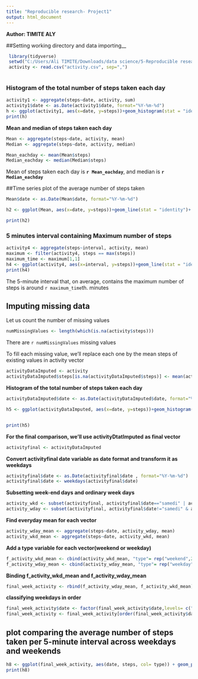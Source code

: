 ```yaml
---
title: "Reproducible research- Project1"
output: html_document
---
```

__Author: TIMITE ALY__

##Setting working directory and data importing__ 

```r
 library(tidyverse)
 setwd("C:/Users/Ali TIMITE/Downloads/data science/5-Reproducible research/semaine2/repdata_data_activity")
 activity <- read.csv("activity.csv", sep=",")
 
```

### Histogram of the total number of steps taken each day
```r
activity1 <- aggregate(steps~date, activity, sum)
activity1$date <- as.Date(activity1$date, format="%Y-%m-%d") 
h <- ggplot(activity1, aes(x=date, y=steps))+geom_histogram(stat = "identity")+ggtitle("Total number of steps taken each day")
print(h)                            

```



__Mean and median of steps taken each day__

```r
Mean <- aggregate(steps~date, activity, mean)
Median <- aggregate(steps~date, activity, median)

Mean_eachday <- mean(Mean$steps)
Median_eachday <- median(Median$steps)

```
Mean of steps taken each day is __`r Mean_eachday`__, and median is __`r Median_eachday`__



##Time series plot of the average number of steps taken


```r
Mean$date <- as.Date(Mean$date, format="%Y-%m-%d")

h2 <- ggplot(Mean, aes(x=date, y=steps))+geom_line(stat = "identity")+ ggtitle("Average number of steps taken(Time series)")

print(h2)

```


### 5 minutes interval containing Maximum number of steps

```r

activity4 <- aggregate(steps~interval, activity, mean)
maximum <- filter(activity4, steps == max(steps))
maximum_time <- maximum[1,1]
h4 <- ggplot(activity4, aes(x=interval, y=steps))+geom_line(stat = "identity", color="blue" )+ ggtitle("Number of steps per interval")
print(h4)

```


The 5-minute interval that, on average, contains the maximum number of steps is around `r maximum_time`th. minutes  

## Imputing missing data

Let us count the number of missing values

```r
numMissingValues <- length(which(is.na(activity$steps)))

```
There are `r numMissingValues` missing values

To fill each missing value, we'll replace each one by the mean steps of existing values in activity vector

```r

activityDataImputed <- activity
activityDataImputed$steps[is.na(activityDataImputed$steps)] <- mean(activityDataImputed$steps[!is.na(activityDataImputed$steps)])

```  
__Histogram of the total number of steps taken each day__

```r
activityDataImputed$date <- as.Date(activityDataImputed$date, format="%Y-%m-%d")

h5 <- ggplot(activityDataImputed, aes(x=date, y=steps))+geom_histogram(stat = "identity") + ggtitle("Number of steps taken each day")


print(h5)

```

__For the final comparison, we'll use activityDtatImputed as final vector__

```r
activityfinal <- activityDataImputed

```  
__Convert activityfinal date variable as date format and transform it as weekdays__

```r
activityfinal$date <- as.Date(activityfinal$date , format="%Y-%m-%d")
activityfinal$date <- weekdays(activityfinal$date)

```  
__Subsetting week-end days and ordinary week days__

```r
activity_wkd <- subset(activityfinal, activityfinal$date=="samedi" | activityfinal$date=="dimanche")
activity_wday <- subset(activityfinal, activityfinal$date!="samedi" & activityfinal$date!="dimanche")

```

__Find everyday mean for each vector__

```r
activity_wday_mean <- aggregate(steps~date, activity_wday, mean)
activity_wkd_mean <- aggregate(steps~date, activity_wkd, mean)

```  

__Add a type variable for each vector(weekend or weekday)__

```r

f_activity_wkd_mean <- cbind(activity_wkd_mean, "type"= rep("weekend",2))
f_activity_wday_mean <- cbind(activity_wday_mean, "type"= rep("weekday",5))

```

__Binding f_activity_wkd_mean and f_activity_wday_mean__

```r

final_week_activity <- rbind(f_activity_wday_mean, f_activity_wkd_mean)

```

__classifying weekdays in order__

```r

final_week_activity$date <- factor(final_week_activity$date,levels= c("lundi","mardi","mercredi", "jeudi","vendredi","samedi",'dimanche'))
final_week_activity <- final_week_activity[order(final_week_activity$date),]

```
## plot comparing the average number of steps taken per 5-minute interval across weekdays and weekends

```r

h8 <- ggplot(final_week_activity, aes(date, steps, col= type)) + geom_point(size= 5) + xlab("Date")+ylab("steps")+ggtitle("Weekdays and Weekend steps comparison")
print(h8)

```
